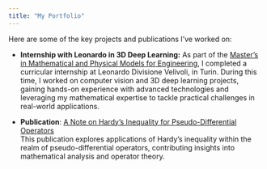 ```yaml
---
title: "My Portfolio"
---
```


Here are some of the key projects and publications I’ve worked on:

- **Internship with Leonardo in 3D Deep Learning:** 
        As part of the [Master's in Mathematical and Physical Models for Engineering](https://www.dipmatematica.unito.it/do/home.pl/View?doc=/master/Master_MPM_Space_Sciences.html&sb=0#:~:text=The%20Master%20in%20Mathematical%20and%20physical), I completed a curricular internship at Leonardo Divisione Velivoli, in Turin. During this time, I worked on computer vision and 3D deep learning projects, gaining hands-on experience with advanced technologies and leveraging my mathematical expertise to tackle practical challenges in real-world applications.

- **Publication**: [A Note on Hardy's Inequality for Pseudo-Differential Operators](https://doi.org/10.1007/s40574-023-00359-7)  
  This publication explores applications of Hardy's inequality within the realm of pseudo-differential operators, contributing insights into mathematical analysis and operator theory.
